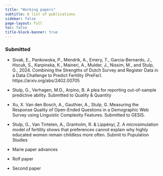 ```yaml
---
title: "Working papers"
subtitle: A list of publications
sidebar: false
page-layout: full
toc: false
title-block-banner: true
---
```



### Submitted

* Sivak, E., Pankowska, P., Mendrik, A., Emery, T., Garcia-Bernardo, J., Hocuk, S., Karpinska, K., Maineri, A., Mulder, J., Nissim, M., and Stulp, G., 2024. Combining the Strengths of Dutch Survey and Register Data in a Data Challenge to Predict Fertility (PreFer). https://arxiv.org/abs/2402.00705
 
* Stulp, G., Verhagen, M.D., Arpino, B. A plea for reporting out-of-sample predictive ability. Submitted to Quality & Quantity 

* Xu, X. Van den Bosch, A., Gauthier, A., Stulp, G. Measuring the Response Quality of Open-Ended Questions in a Demographic Web Survey using Linguistic Complexity Features. Submitted to GESIS. 

* Stulp, G., Van Tintelen, A., Granholm, R. & Lippényi, Z. A microsimulation model of fertility shows that preferences cannot explain why highly educated women remain childless more often. Submit to Population Studies

* Marie paper advances

* Rolf paper

* Second paper
